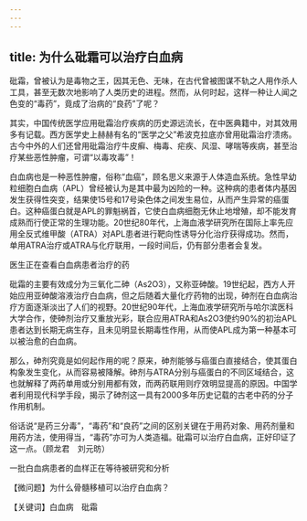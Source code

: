 ```yaml
---
---
---
```

title: 为什么砒霜可以治疗白血病
---




砒霜，曾被认为是毒物之王，因其无色、无味，在古代曾被图谋不轨之人用作杀人工具，甚至无数次地影响了人类历史的进程。然而，从何时起，这样一种让人闻之色变的“毒药”，竟成了治病的“良药”了呢？

其实，中国传统医学应用砒霜治疗疾病的历史源远流长，在中医典籍中，对其效用多有记载。西方医学史上赫赫有名的“医学之父”希波克拉底亦曾用砒霜治疗溃疡。古今中外的人们还曾用砒霜治疗牛皮癣、梅毒、疟疾、风湿、哮喘等疾病，甚至治疗某些恶性肿瘤，可谓“以毒攻毒”！

白血病也是一种恶性肿瘤，俗称“血癌”，顾名思义来源于人体造血系统。急性早幼粒细胞白血病（APL）曾经被认为是其中最为凶险的一种。这种病的患者体内基因发生获得性突变，结果使15号和17号染色体之间发生易位，从而产生异常的癌蛋白。这种癌蛋白就是APL的罪魁祸首，它使白血病细胞无休止地增殖，却不能发育成熟而行使正常的生理功能。20世纪80年代，上海血液学研究所在国际上率先应用全反式维甲酸（ATRA）对APL患者进行靶向性诱导分化治疗获得成功。然而，单用ATRA治疗或ATRA与化疗联用，一段时间后，仍有部分患者会复发。

医生正在查看白血病患者治疗的药



砒霜的主要有效成分为三氧化二砷（As2O3），又称亚砷酸。19世纪起，西方人开始应用亚砷酸溶液治疗白血病，但之后随着大量化疗药物的出现，砷剂在白血病治疗方面逐渐淡出了人们的视野。20世纪90年代，上海血液学研究所与哈尔滨医科大学合作，使砷剂治疗又重放光彩，联合应用ATRA和As2O3使约90%的初治APL患者达到长期无病生存，且未见明显长期毒性作用，从而使APL成为第一种基本可以被治愈的白血病。

那么，砷剂究竟是如何起作用的呢？原来，砷剂能够与癌蛋白直接结合，使其蛋白构象发生变化，从而容易被降解。砷剂与ATRA分别与癌蛋白的不同区域结合，这也就解释了两药单用或分别用都有效，而两药联用则疗效明显提高的原因。中国学者利用现代科学手段，揭示了砷剂这一具有2000多年历史记载的古老中药的分子作用机制。

俗话说“是药三分毒”，“毒药”和“良药”之间的区别关键在于用药对象、用药剂量和用药方法，使用得当，“毒药”亦可为人类造福。砒霜可以治疗白血病，正好印证了这一点。（顾龙君　刘元昉）

一批白血病患者的血样正在等待被研究和分析





【微问题】为什么骨髓移植可以治疗白血病？

【关键词】白血病　砒霜